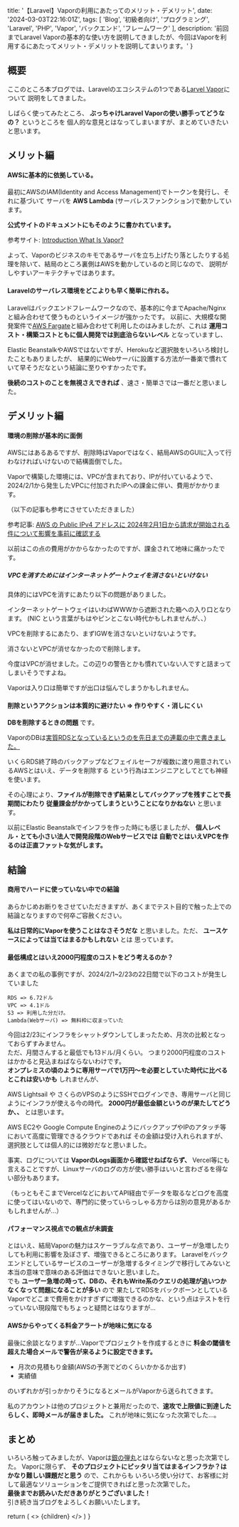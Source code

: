 
  title: '【Laravel】Vaporの利用にあたってのメリット・デメリット',
  date: '2024-03-03T22:16:01Z',
  tags: [
    'Blog',
    '初級者向け',
    'プログラミング',
    'Laravel',
    'PHP',
    'Vapor',
    'バックエンド',
    'フレームワーク'
  ],
  description: '前回までLaravel Vaporの基本的な使い方を説明してきましたが、今回はVaporを利用するにあたってメリット・デメリットを説明してまいります。'
}

## 概要

ここのところ本ブログでは、Laravelのエコシステムの1つである[Larvel Vapor](https://vapor.laravel.com/)について
説明をしてきました。

しばらく使ってみたところ、 **ぶっちゃけLaravel Vaporの使い勝手ってどうなの？** というところを
個人的な意見とはなってしまいますが、まとめていきたいと思います。

## メリット編

#### AWSに基本的に依拠している。

最初にAWSのIAM(Identity and Access Management)でトークンを発行し、それに基づいて
サーバを **AWS Lambda** (サーバレスファンクション)で動かしています。

**公式サイトのドキュメントにもそのように書かれています。**

参考サイト: [Introduction ​What Is Vapor?](https://docs.vapor.build/introduction.html)

よって、Vaporのビジネスのキモであるサーバを立ち上げたり落としたりする処理を除いて、<span className="hoso">結局のところ裏側はAWSを動かしているのと同じ</span>なので、
説明がしやすいアーキテクチャではあります。

#### Laravelのサーバレス環境をどこよりも早く簡単に作れる。

Laravelはバックエンドフレームワークなので、基本的に今までApache/Nginxと組み合わせて使うものというイメージが強かったです。
以前に、大規模な開発案件で[AWS Fargate](https://aws.amazon.com/jp/fargate/)と組み合わせて利用したのはみましたが、これは
**運用コスト・構築コストともに個人開発では到底治らないレベル** となっていますし、

Elastic BeanstalkやAWSではないですが、Herokuなど選択肢をいろいろ検討したこともありましたが、
結果的にWebサーバに設置する方法が一番楽で慣れていて早そうだなという結論に至りやすかったです。

**後続のコストのことを無視さえできれば** 、速さ・簡単さでは一番だと思いました。

## デメリット編

#### 環境の削除が基本的に面倒

AWSにはあるあるですが、削除時はVaporではなく、結局AWSのGUIに入って行わなければいけないので結構面倒でした。

Vaporで構築した環境には、VPCが含まれており、IPが付いているようで、
2024/2/1から発生したVPCに付加されたIPへの課金に伴い、費用がかかります。

（以下の記事も参考にさせていただきました）

参考記事: [AWS の Public IPv4 アドレスに 2024年2月1日から請求が開始される件について影響を事前に確認する](https://blog.serverworks.co.jp/checking-the-impact-of-starting-charges-for-aws-public-ipv4-addresses-from-february-1-2024)

以前はこの点の費用がかからなかったのですが、課金されて地味に痛かったです。

##### VPCを消すためにはインターネットゲートウェイを消さないといけない

具体的にはVPCを消すにあたり以下の問題がありました。

インターネットゲートウェイはいわばWWWから遮断された箱への入り口となります。
(NIC という言葉がもはやピンとこない時代かもしれませんが、、）

VPCを削除するにあたり、まずIGWを消さないといけないようです。
<MdxImage month="202403" image="vp501.png" annotation="IGWを消さないと警告が出る。" />

消さないとVPCが消せなかったので削除します。

<MdxImage month="202403" image="vp502.png" annotation="IGWに移動し" />
<MdxImage month="202403" image="vp503.png" annotation="削除する" />

今度はVPCが消せました。この辺りの警告とかも慣れていない人ですと詰まってしまいそうですよね。

<MdxImage month="202403" image="vp504.png" annotation="VPCの削除に成功" />

Vaporは入り口は簡単ですが出口は悩んでしまうかもしれません。

#### 削除というアクションは本質的に避けたい => 作りやすく・消しにくい

**DBを削除するときの問題** です。

VaporのDBは[実質RDSとなっているというのを先日までの連載の中で書きました。](https://moldspoon.jp/blog/posts/add-db-to-vapor#db%E3%81%AE%E4%BD%9C%E6%88%90)

いくらRDS終了時のバックアップなどフェイルセーフが複数に渡り用意されているAWSとはいえ、<span className="hoso">データを削除する
という行為はエンジニアとしてとても神経を使います。</span>

その心理により、**ファイルが削除できず結果としてバックアップを残すことで長期間にわたり
従量課金がかかってしまうということになりかねない** と思います。

以前にElastic Beanstalkでインフラを作った時にも感じましたが、 **個人レベル・とても小さい法人で開発段階のWebサービスでは
自動でとはいえVPCを作るのは正直ファットな気がします。** 



## 結論

#### 商用でハードに使っていない中での結論

あらかじめお断りをさせていただきますが、あくまでテスト目的で触った上での結論となりますので何卒ご容赦ください。

**私は日常的にVaporを使うことはなさそうだな** と思いました。ただ、 **ユースケースによっては当てはまるかもしれない** とは
思っています。

#### 最低構成とはいえ2000円程度のコストをどう考えるのか？

あくまでの私の事例ですが、2024/2/1~2/23の22日間で以下のコストが発生していました

```
RDS => 6.72ドル
VPC => 4.1ドル
S3 => 利用した分だけ。
Lambda(Webサーバ) => 無料枠に収まっていた
```

<MdxImage month="202403" image="vp505.png" annotation="最も高額なRDSの内訳" />

今回は2/23にインフラをシャットダウンしてしまったため、月次の比較となっておらずすみません。
<br />
<span className="hoso">ただ、月間さんすると最低でも13ドル/月くらい。 つまり2000円程度のコストはかかると見込まねばならない</span>わけです。
<br />
**オンプレミスの頃のように専用サーバで1万円〜を必要としていた時代に比べるとこれは安いかも** しれませんが、

AWS Lightsail や さくらのVPSのようにSSHでログインでき、専用サーバと同じようにインフラが使える今の時代。
**2000円が最低金額というのが果たしてどうか、、** とは思います。

AWS EC2や Google Compute EngineのようにバックアップやIPのアタッチ等において高度に管理できるクラウドであれば
その金額は受け入れられますが、<span className="hoso">選択肢としては個人的には微妙だな</span>と思いました。
<br />

事実、ログについては **VaporのLogs画面から確認せねばならず、** Vercel等にも言えることですが、Linuxサーバのログの方が使い勝手はいいと言わざるを得ない部分もあります。

（もっともそこまでVercelなどにおいてAPI経由でデータを取るなどログを高度に使ってはいないので、専門的に使っていらっしゃる方からは別の意見があるかもしれませんが...） 

#### パフォーマンス視点での観点が未調査

とはいえ、<span className="hoso">結局Vaporの魅力はスケーラブルな点であり、ユーザーが急増したりしても利用に影響を及ぼさず、増強できるところにあります。</span>
Laravelをバックエンドとしているサービスのユーザーが急増するタイミングで移行してみないと本当の意味で意味のある評価はできないと思いました。
<br />
でも **ユーザー急増の時って、DBの、それもWrite系のクエリの処理が追いつかなくなって問題になることが多い** ので
果たしてRDSをバックボーンとしているVaporでどこまで費用をかけすぎずに増強できるのかな、という点はテストを行っていない現段階でもちょっと疑問とはなりますが...

#### AWSからやってくる料金アラートが地味に気になる

最後に余談となりますが...Vaporでプロジェクトを作成するときに **料金の閾値を超えた場合メールで警告が来るように設定できます。** 

- 月次の見積もり金額(AWSの予測でどのくらいかかるか出す)
- 実績値

のいずれかが引っかかりそうになるとメールがVaporから送られてきます。

私のアカウントは他のプロジェクトと兼用だったので、**速攻で上限値に到達したらしく、即時メールが届きました。** これが地味に気になった次第でした...。

<MdxImage month="202403" image="vp506.png" annotation="料金警告はありがたいが、共有プロジェクトでは意味がない..." />


## まとめ
いろいろ触ってみましたが、Vaporは[銀の弾丸](https://www.itmedia.co.jp/im/articles/0706/25/news104.html)とはならないなと思った次第でした。
Vaporに限らず、 **そのプロジェクトにピッタリ当てはまるインフラか？はかなり難しい課題だと思う** ので、これからも
<span className="hoso">いろいろ使い分けて、お客様に対して最適なソリューションをご提供できればと思った次第</span>でした。
<br />
**最後までお読みいただきありがとうございました！** <br />
引き続き当ブログをよろしくお願いいたします。<br />

  return (
    <Layout meta={meta}>
      <>
        {children}
      </>
    </Layout>
  )
}

